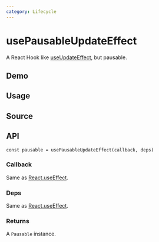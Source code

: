```yaml
---
category: Lifecycle
---
```


# usePausableUpdateEffect


<HooksType category={frontmatter.category} pausable lowLevel />

A React Hook like [useUpdateEffect](/reference/use-update-effect), but pausable.

## Demo


<App />

## Usage



## Source


<Source />

## API

```tsx
const pausable = usePausableUpdateEffect(callback, deps)
```

### Callback

Same as [React.useEffect](https://react.dev/reference/react/useEffect).

### Deps

Same as [React.useEffect](https://react.dev/reference/react/useEffect).

### Returns


<Tip type="pausable" />

A `Pausable` instance.
